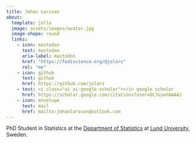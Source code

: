 ```yaml
---
title: Johan Larsson
about:
  template: jolla
  image: assets/images/avatar.jpg
  image-shape: round
  links:
    - icon: mastodon
      text: mastodon
      aria-label: mastodon
      href: "https://fediscience.org/@jolars"
      rel: "me"
    - icon: github
      text: github
      href: https://github.com/jolars
    - text: <i class="ai ai-google-scholar"></i> google scholar
      href: https://scholar.google.com/citations?user=DCJvywYAAAAJ
    - icon: envelope
      text: mail
      href: mailto:johanlarsson@outlook.com
---
```


PhD Student in Statistics at the [Department of Statistics](https://stat.lu.se)
at [Lund University](https://lu.se), Sweden.
